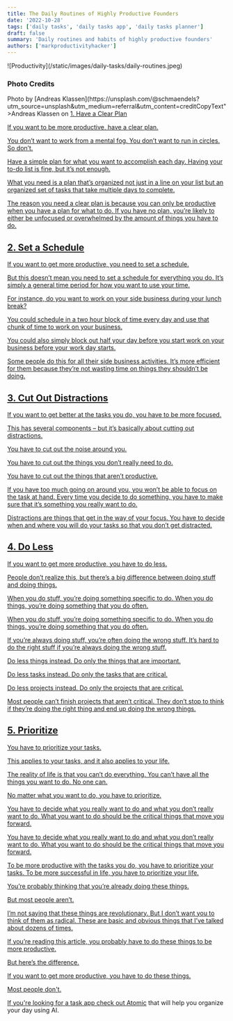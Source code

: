 ```yaml
---
title: The Daily Routines of Highly Productive Founders
date: '2022-10-28'
tags: ['daily tasks', 'daily tasks app', 'daily tasks planner']
draft: false
summary: 'Daily routines and habits of highly productive founders'
authors: ['markproductivityhacker']
---
```


<div className="my-1 w-full overflow-hidden px-2 xl:my-1 xl:w-1/2 xl:px-2">
    ![Productivity](/static/images/daily-tasks/daily-routines.jpeg)
</div>

### Photo Credits
<div>
  Photo by [Andreas Klassen](https://unsplash.com/@schmaendels?utm_source=unsplash&utm_medium=referral&utm_content=creditCopyText">Andreas Klassen</a> on <a href="https://unsplash.com/s/photos/productivity?utm_source=unsplash&utm_medium=referral&utm_content=creditCopyText)
  on
  [Unsplash](https://unsplash.com/s/photos/productivity?utm_source=unsplash&utm_medium=referral&utm_content=creditCopyText)
</div>

I talk to a lot of people about productivity. I’ve spent the last couple years of my career helping teams and individual developers at companies grow, scale, and be more productive. I’ve come to the conclusion that the biggest and hardest part of my job is helping people get into productive habits.

A productive habit is when a behavior repeats itself multiple times a day without you having to think of it. It’s as if the behavior is a muscle and you’re reinforcing it every time you do it. It’s also very much like a muscle because you don’t have to think about doing it in the first place – your body does it on its own.

It’s also how our mind works when we’re highly productive. When your subconscious mind gets into a rhythm of a behavior, your conscious mind doesn’t have to think about it very much.

But before we get to all that, let’s talk about productivity habits of highly productive people.

The 5 Productivity Habits of Highly Productive People

When you think of highly productive people, do you think of them as busy all the time? Do you think that when you’re busy, you’re productive?

Well yes, sometimes you are. But most of the time you’re not.

Productivity isn’t always about doing a lot of work in a short amount of time. The biggest benefit of highly productive people isn’t simply being busy, but spending the time they are busy with the right things.

Productivity is about doing the right things, not simply doing a lot of the wrong things. It’s about being more selective about your time and your attention.

A lot of people are guilty of wasting time because they have low productivity. They’re so busy, they have no idea what to do.

But if you want to get better at the things you do, there are some things you can do to improve your productivity.

## 1. Have a Clear Plan

If you want to be more productive, have a clear plan.

You don’t want to work from a mental fog. You don’t want to run in circles. So don’t.

Have a simple plan for what you want to accomplish each day. Having your to-do list is fine, but it’s not enough.

What you need is a plan that’s organized not just in a line on your list but an organized set of tasks that take multiple days to complete.

The reason you need a clear plan is because you can only be productive when you have a plan for what to do. If you have no plan, you’re likely to either be unfocused or overwhelmed by the amount of things you have to do.

## 2. Set a Schedule

If you want to get more productive, you need to set a schedule.

But this doesn’t mean you need to set a schedule for everything you do. It’s simply a general time period for how you want to use your time.

For instance, do you want to work on your side business during your lunch break?

You could schedule in a two hour block of time every day and use that chunk of time to work on your business.

You could also simply block out half your day before you start work on your business before your work day starts.

Some people do this for all their side business activities. It’s more efficient for them because they’re not wasting time on things they shouldn’t be doing.

## 3. Cut Out Distractions

If you want to get better at the tasks you do, you have to be more focused.

This has several components – but it’s basically about cutting out distractions.

You have to cut out the noise around you.

You have to cut out the things you don’t really need to do.

You have to cut out the things that aren’t productive.

If you have too much going on around you, you won’t be able to focus on the task at hand. Every time you decide to do something, you have to make sure that it’s something you really want to do.

Distractions are things that get in the way of your focus. You have to decide when and where you will do your tasks so that you don’t get distracted.

## 4. Do Less

If you want to get more productive, you have to do less.

People don’t realize this, but there’s a big difference between doing stuff and doing things.

When you do stuff, you’re doing something specific to do. When you do things, you’re doing something that you do often.

When you do stuff, you’re doing something specific to do. When you do things, you’re doing something that you do often.

If you’re always doing stuff, you’re often doing the wrong stuff. It’s hard to do the right stuff if you’re always doing the wrong stuff.

Do less things instead. Do only the things that are important.

Do less tasks instead. Do only the tasks that are critical.

Do less projects instead. Do only the projects that are critical.

Most people can’t finish projects that aren’t critical. They don’t stop to think if they’re doing the right thing and end up doing the wrong things.

## 5. Prioritize

You have to prioritize your tasks.

This applies to your tasks, and it also applies to your life.

The reality of life is that you can’t do everything. You can’t have all the things you want to do. No one can.

No matter what you want to do, you have to prioritize.

You have to decide what you really want to do and what you don’t really want to do. What you want to do should be the critical things that move you forward.

You have to decide what you really want to do and what you don’t really want to do. What you want to do should be the critical things that move you forward.

To be more productive with the tasks you do, you have to prioritize your tasks. To be more successful in life, you have to prioritize your life.

You’re probably thinking that you’re already doing these things.

But most people aren’t.

I’m not saying that these things are revolutionary. But I don’t want you to think of them as radical. These are basic and obvious things that I’ve talked about dozens of times.

If you’re reading this article, you probably have to do these things to be more productive.

But here’s the difference.

If you want to get more productive, you have to do these things.

Most people don't.

If you're looking for a task app check out [Atomic](https://atomiclife.app) that will help you organize your day using AI.